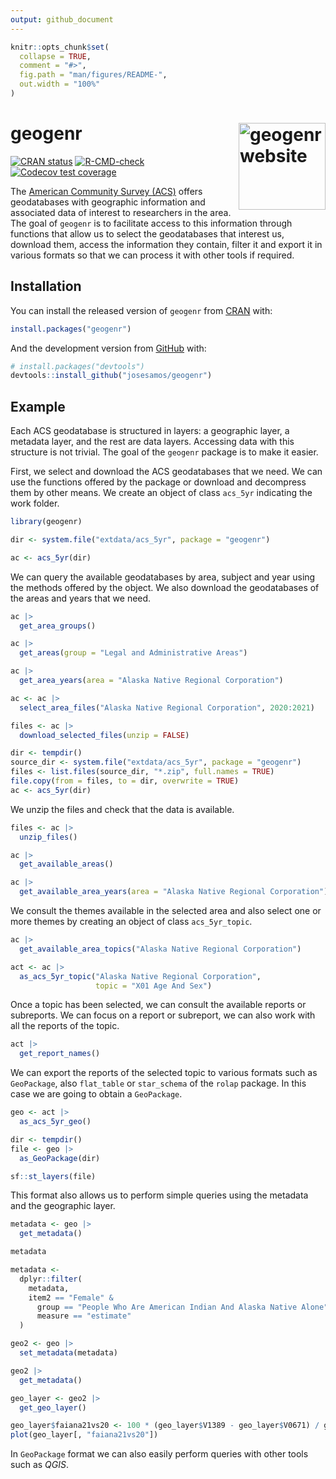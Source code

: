 ```yaml
---
output: github_document
---
```


<!-- README.md is generated from README.Rmd. Please edit that file -->

```r
knitr::opts_chunk$set(
  collapse = TRUE,
  comment = "#>",
  fig.path = "man/figures/README-",
  out.width = "100%"
)
```

# geogenr <a href="https://josesamos.github.io/geogenr/"><img src="man/figures/logo.png" align="right" height="139" alt="geogenr website" /></a>


<!-- badges: start -->
[![CRAN status](https://www.r-pkg.org/badges/version/geogenr)](https://CRAN.R-project.org/package=geogenr)
[![R-CMD-check](https://github.com/josesamos/geogenr/actions/workflows/R-CMD-check.yaml/badge.svg)](https://github.com/josesamos/geogenr/actions/workflows/R-CMD-check.yaml)
[![Codecov test coverage](https://codecov.io/gh/josesamos/geogenr/branch/master/graph/badge.svg)](https://app.codecov.io/gh/josesamos/geogenr?branch=master)
<!-- badges: end -->

<!-- [![Downloads](http://cranlogs.r-pkg.org/badges/geogenr?color=brightgreen)](https://www.r-pkg.org:443/pkg/geogenr) -->


The [American Community Survey (ACS)](https://www.census.gov/programs-surveys/acs) offers geodatabases with geographic information and associated data of interest to researchers in the area. The goal of `geogenr` is to facilitate access to this information through functions that allow us to select the geodatabases that interest us, download them, access the information they contain, filter it and export it in various formats so that we can process it with other tools if required.

## Installation

You can install the released version of `geogenr` from [CRAN](https://CRAN.R-project.org) with:

``` r
install.packages("geogenr")
```

And the development version from [GitHub](https://github.com/) with:

``` r
# install.packages("devtools")
devtools::install_github("josesamos/geogenr")
```
## Example

Each ACS geodatabase is structured in layers: a geographic layer, a metadata layer, and the rest are data layers. Accessing data with this structure is not trivial. The goal of the `geogenr` package is to make it easier.

First, we select and download the ACS geodatabases that we need. We can use the functions offered by the package or download and decompress them by other means. We create an object of class `acs_5yr` indicating the work folder.

```r
library(geogenr)

dir <- system.file("extdata/acs_5yr", package = "geogenr")

ac <- acs_5yr(dir)
```

We can query the available geodatabases by area, subject and year using the methods offered by the object. We also download the geodatabases of the areas and years that we need.

```r
ac |>
  get_area_groups()

ac |>
  get_areas(group = "Legal and Administrative Areas")

ac |>
  get_area_years(area = "Alaska Native Regional Corporation")

ac <- ac |>
  select_area_files("Alaska Native Regional Corporation", 2020:2021)

files <- ac |>
  download_selected_files(unzip = FALSE)
```

```r
dir <- tempdir()
source_dir <- system.file("extdata/acs_5yr", package = "geogenr")
files <- list.files(source_dir, "*.zip", full.names = TRUE)
file.copy(from = files, to = dir, overwrite = TRUE)
ac <- acs_5yr(dir)
```

We unzip the files and check that the data is available.

```r
files <- ac |>
  unzip_files()

ac |>
  get_available_areas()

ac |>
  get_available_area_years(area = "Alaska Native Regional Corporation")
```

We consult the themes available in the selected area and also select one or more themes by creating an object of class `acs_5yr_topic`.

```r
ac |>
  get_available_area_topics("Alaska Native Regional Corporation")

act <- ac |>
  as_acs_5yr_topic("Alaska Native Regional Corporation",
                   topic = "X01 Age And Sex")
```

Once a topic has been selected, we can consult the available reports or subreports. We can focus on a report or subreport, we can also work with all the reports of the topic.

```r
act |>
  get_report_names()
```

We can export the reports of the selected topic to various formats such as `GeoPackage`, also `flat_table` or `star_schema` of the `rolap` package. In this case we are going to obtain a `GeoPackage`.

```r
geo <- act |>
  as_acs_5yr_geo()

dir <- tempdir()
file <- geo |>
  as_GeoPackage(dir)

sf::st_layers(file)
```

This format also allows us to perform simple queries using the metadata and the geographic layer.

```r
metadata <- geo |>
  get_metadata()

metadata

metadata <-
  dplyr::filter(
    metadata,
    item2 == "Female" &
      group == "People Who Are American Indian And Alaska Native Alone" &
      measure == "estimate"
  )

geo2 <- geo |>
  set_metadata(metadata)

geo2 |>
  get_metadata()

geo_layer <- geo2 |> 
  get_geo_layer()

geo_layer$faiana21vs20 <- 100 * (geo_layer$V1389 - geo_layer$V0671) / geo_layer$V0671
plot(geo_layer[, "faiana21vs20"])
```

In `GeoPackage` format we can also easily perform queries with other tools such as *QGIS*.
